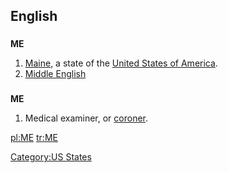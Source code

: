 ==English==

==={{Abbreviation}}===
'''ME'''

# [[Maine]], a state of the [[United States of America]].
# [[Middle English]]

==={{initialism}}===
{{wikipediapar|coroner}}
'''ME'''

# Medical examiner, or [[coroner]].

[[Category:US States]]

[[pl:ME]]
[[tr:ME]]